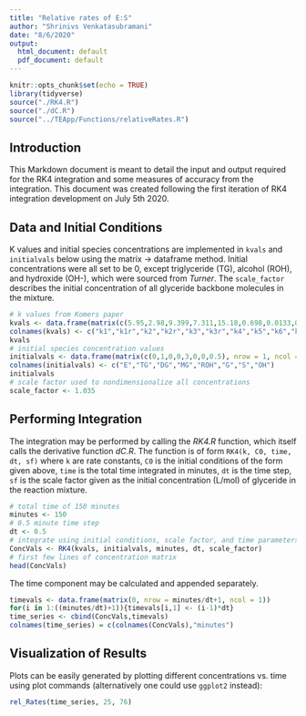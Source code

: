 ```yaml
---
title: "Relative rates of E:S"
author: "Shrinivs Venkatasubramani"
date: "8/6/2020"
output:
  html_document: default
  pdf_document: default
---
```


```r
knitr::opts_chunk$set(echo = TRUE)
library(tidyverse)
source("./RK4.R")
source("./dC.R")
source("../TEApp/Functions/relativeRates.R")
```

## Introduction

This Markdown document is meant to detail the input and output required for the RK4 integration and some measures of accuracy from the integration. This document was created following the first iteration of RK4 integration development on July 5th 2020.

## Data and Initial Conditions

K values and initial species concentrations are implemented in `kvals` and `initialvals` below using the matrix -> dataframe method. Initial concentrations were all set to be 0, except triglyceride (TG), alcohol (ROH), and hydroxide (OH-), which were sourced from *Turner*. The `scale_factor` describes the initial concentration of all glyceride backbone molecules in the mixture.

```r
# k values from Komers paper
kvals <- data.frame(matrix(c(5.95,2.98,9.399,7.311,15.18,0.698,0.0133,0.3456,0.7474,0.4654), nrow = 1))/60
colnames(kvals) <- c("k1","k1r","k2","k2r","k3","k3r","k4","k5","k6","k7")
kvals
# initial species concentration values
initialvals <- data.frame(matrix(c(0,1,0,0,3,0,0,0.5), nrow = 1, ncol = 8))
colnames(initialvals) <- c("E","TG","DG","MG","ROH","G","S","OH")
initialvals
# scale factor used to nondimensionalize all concentrations
scale_factor <- 1.035
```

## Performing Integration

The integration may be performed by calling the *RK4.R* function, which itself calls the derivative function *dC.R*. The function is of form `RK4(k, C0, time, dt, sf)` where `k` are rate constants, `C0` is the initial conditions of the form given above, `time` is the total time integrated in minutes, `dt` is the time step, `sf` is the scale factor given as the initial concentration (L/mol) of glyceride in the reaction mixture.

```r
# total time of 150 minutes
minutes <- 150
# 0.5 minute time step
dt <- 0.5
# integrate using initial conditions, scale factor, and time parameters
ConcVals <- RK4(kvals, initialvals, minutes, dt, scale_factor)
# first few lines of concentration matrix
head(ConcVals)
```

The time component may be calculated and appended separately.

```r
timevals <- data.frame(matrix(0, nrow = minutes/dt+1, ncol = 1))
for(i in 1:((minutes/dt)+1)){timevals[i,1] <- (i-1)*dt}
time_series <- cbind(ConcVals,timevals)
colnames(time_series) = c(colnames(ConcVals),"minutes")
```

## Visualization of Results

Plots can be easily generated by plotting different concentrations vs. time using plot commands (alternatively one could use `ggplot2` instead):

```r
rel_Rates(time_series, 25, 76)
```


